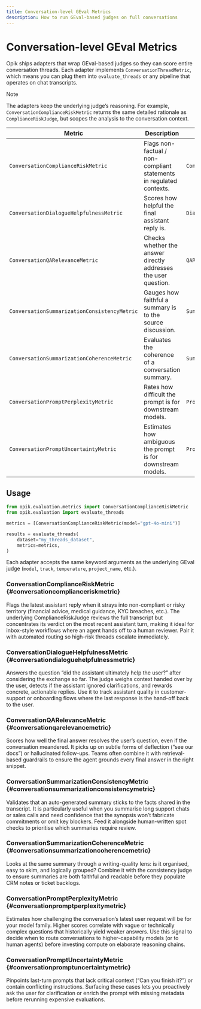 ```yaml
---
title: Conversation-level GEval Metrics
description: How to run GEval-based judges on full conversations
---
```


# Conversation-level GEval Metrics

Opik ships adapters that wrap GEval-based judges so they can score entire conversation threads. Each adapter implements `ConversationThreadMetric`, which means you can plug them into `evaluate_threads` or any pipeline that operates on chat transcripts.

> [!NOTE]
> The adapters keep the underlying judge’s reasoning. For example, `ConversationComplianceRiskMetric` returns the same detailed rationale as `ComplianceRiskJudge`, but scopes the analysis to the conversation context.

| Metric | Description | Underlying Judge |
| --- | --- | --- |
| `ConversationComplianceRiskMetric` | Flags non-factual / non-compliant statements in regulated contexts. | `ComplianceRiskJudge` |
| `ConversationDialogueHelpfulnessMetric` | Scores how helpful the final assistant reply is. | `DialogueHelpfulnessJudge` |
| `ConversationQARelevanceMetric` | Checks whether the answer directly addresses the user question. | `QARelevanceJudge` |
| `ConversationSummarizationConsistencyMetric` | Gauges how faithful a summary is to the source discussion. | `SummarizationConsistencyJudge` |
| `ConversationSummarizationCoherenceMetric` | Evaluates the coherence of a conversation summary. | `SummarizationCoherenceJudge` |
| `ConversationPromptPerplexityMetric` | Rates how difficult the prompt is for downstream models. | `PromptPerplexityJudge` |
| `ConversationPromptUncertaintyMetric` | Estimates how ambiguous the prompt is for downstream models. | `PromptUncertaintyJudge` |

## Usage

```python
from opik.evaluation.metrics import ConversationComplianceRiskMetric
from opik.evaluation import evaluate_threads

metrics = [ConversationComplianceRiskMetric(model="gpt-4o-mini")]

results = evaluate_threads(
    dataset="my_threads_dataset",
    metrics=metrics,
)
```

Each adapter accepts the same keyword arguments as the underlying GEval judge (`model`, `track`, `temperature`, `project_name`, etc.).

### ConversationComplianceRiskMetric {#conversationcomplianceriskmetric}
Flags the latest assistant reply when it strays into non-compliant or risky territory (financial advice, medical guidance, KYC breaches, etc.). The underlying ComplianceRiskJudge reviews the full transcript but concentrates its verdict on the most recent assistant turn, making it ideal for inbox-style workflows where an agent hands off to a human reviewer. Pair it with automated routing so high-risk threads escalate immediately.

### ConversationDialogueHelpfulnessMetric {#conversationdialoguehelpfulnessmetric}
Answers the question “did the assistant ultimately help the user?” after considering the exchange so far. The judge weighs context handed over by the user, detects if the assistant ignored clarifications, and rewards concrete, actionable replies. Use it to track assistant quality in customer-support or onboarding flows where the last response is the hand-off back to the user.

### ConversationQARelevanceMetric {#conversationqarelevancemetric}
Scores how well the final answer resolves the user’s question, even if the conversation meandered. It picks up on subtle forms of deflection (“see our docs”) or hallucinated follow-ups. Teams often combine it with retrieval-based guardrails to ensure the agent grounds every final answer in the right snippet.

### ConversationSummarizationConsistencyMetric {#conversationsummarizationconsistencymetric}
Validates that an auto-generated summary sticks to the facts shared in the transcript. It is particularly useful when you summarise long support chats or sales calls and need confidence that the synopsis won’t fabricate commitments or omit key blockers. Feed it alongside human-written spot checks to prioritise which summaries require review.

### ConversationSummarizationCoherenceMetric {#conversationsummarizationcoherencemetric}
Looks at the same summary through a writing-quality lens: is it organised, easy to skim, and logically grouped? Combine it with the consistency judge to ensure summaries are both faithful and readable before they populate CRM notes or ticket backlogs.

### ConversationPromptPerplexityMetric {#conversationpromptperplexitymetric}
Estimates how challenging the conversation’s latest user request will be for your model family. Higher scores correlate with vague or technically complex questions that historically yield weaker answers. Use this signal to decide when to route conversations to higher-capability models (or to human agents) before investing compute on elaborate reasoning chains.

### ConversationPromptUncertaintyMetric {#conversationpromptuncertaintymetric}
Pinpoints last-turn prompts that lack critical context (“Can you finish it?”) or contain conflicting instructions. Surfacing these cases lets you proactively ask the user for clarification or enrich the prompt with missing metadata before rerunning expensive evaluations.
